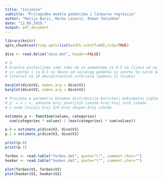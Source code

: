 ```yaml
---
title: "Izvješće"
subtitle: "Prilagodba modela podatcima i linearna regresija"
author: "Matija Bačić, Marko Lazarić, Roman Yatsukha"
date: "12.05.2019."
output: pdf_document
---
```

  
```r
library(knitr)
opts_chunk$set(tidy.opts=list(width.cutoff=60),tidy=TRUE)
```

```r
dice <- read.delim("dice.dat", header=FALSE)

# 3.
# Granice postavljamo sami tako da se pomaknemo za 0.5 na lijevo od najmanjeg podatka
# iz uzorka i za 0.5 na desno od najveceg podatka iz uzorka te zatim podijelimo taj
# interval na 10 ekvidistantnih intervala (pomocu 11 tocaka)

barplot(dice$V2, names.arg = dice$V1)
barplot(dice$V3, names.arg = dice$V1)

# Procjena p parametra binomne distribucije koristeći maksimalnu izglednost
# p' = x / n, odnosno broj povoljnih ishoda kroz broj svih ishoda
# u ovom slucaju broj 5/6 kroz ukupan broj ishoda

estimate_p <- function(values, categories)
  sum(categories * values) / (max(categories) * sum(values))

p.0 = estimate_p(dice$V2, dice$V1)
p.1 = estimate_p(dice$V3, dice$V1)

print(p.0)
print(p.1)
```

```r
forbes <- read.table("forbes.dat", quote="\"", comment.char="")
hooker <- read.table("hooker.dat", quote="\"", comment.char="")

plot(forbes$V1, forbes$V2)
plot(hooker$V1, hooker$V2)
```